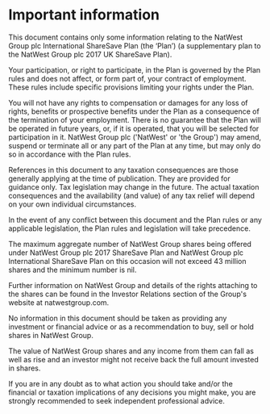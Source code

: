 # Important information

This document contains only some information relating to the NatWest Group plc International ShareSave Plan (the ‘Plan’) (a supplementary plan to the NatWest Group plc 2017 UK ShareSave Plan).

Your participation, or right to participate, in the Plan is governed by the Plan rules and does not affect, or form part of, your contract of employment. These rules include specific provisions limiting your rights under the Plan.

You will not have any rights to compensation or damages for any loss of rights, benefits or prospective benefits under the Plan as a consequence of the termination of your employment. There is no guarantee that the Plan will be operated in future years, or, if it is operated, that you will be selected for participation in it. NatWest Group plc ('NatWest' or 'the Group') may amend, suspend or terminate all or any part of the Plan at any time, but may only do so in accordance with the Plan rules.

References in this document to any taxation consequences are those generally applying at the time of publication. They are provided for guidance only. Tax legislation may change in the future. The actual taxation consequences and the availability (and value) of any tax relief will depend on your own individual circumstances.

In the event of any conflict between this document and the Plan rules or any applicable legislation, the Plan rules and legislation will take precedence.

The maximum aggregate number of NatWest Group shares being offered under NatWest Group plc 2017 ShareSave Plan and NatWest Group plc International ShareSave Plan on this occasion will not exceed 43 million shares and the minimum number is nil.

Further information on NatWest Group and details of the rights attaching to the shares can be found in the Investor Relations section of the Group's website at natwestgroup.com.

No information in this document should be taken as providing any investment or financial advice or as a recommendation to buy, sell or hold shares in NatWest Group.

The value of NatWest Group shares and any income from them can fall as well as rise and an investor might not receive back the full amount invested in shares.

If you are in any doubt as to what action you should take and/or the financial or taxation implications of any decisions you might make, you are strongly recommended to seek independent professional advice.